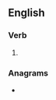 ==English==

===Verb===
{{head|en|present participle}}

# {{present participle of|amortise|lang=en|nocat=1}}

===Anagrams===
* {{l|en|migrations}}